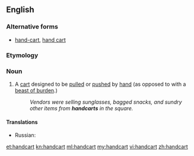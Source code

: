 ==English==

===Alternative forms===
* [[hand-cart]], [[hand cart]]

===Etymology===
{{compound|hand|cart}}

===Noun===
{{en-noun}}

# A [[cart]] designed to be [[pull]]ed or [[push]]ed by [[hand]] (as opposed to with a [[beast of burden]].)
#:''Vendors were selling sunglasses, bagged snacks, and sundry other items from '''handcarts''' in the square.''

====Translations====
{{trans-top|a cart designed to be pulled or pushed by hand}}
{{trans-mid}}
* Russian: {{t-SOP|ru|[[ручной|ручная]] [[тележка]]|tr=ručnája teléžka|sc=Cyrl}}
{{trans-bottom}}

[[et:handcart]]
[[kn:handcart]]
[[ml:handcart]]
[[my:handcart]]
[[vi:handcart]]
[[zh:handcart]]